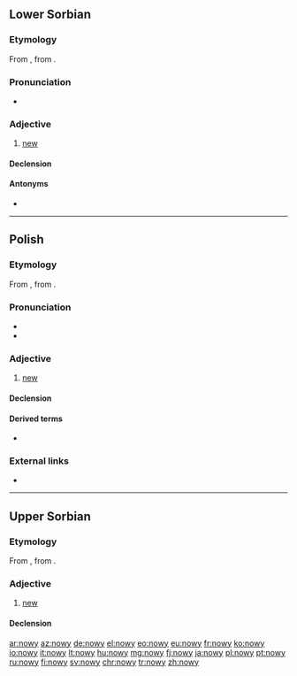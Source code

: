 ==Lower Sorbian==

===Etymology===
From {{inh|dsb|sla-pro|*novъ}}, from {{etyl|ine-pro|dsb}} {{m|ine-pro|*néwos}}.

===Pronunciation===
* {{IPA|[ˈnowɨ]|lang=dsb}}

===Adjective===
{{dsb-adjective|nowšy|adv=nowo}}

# [[new]]

====Declension====
{{dsb-decl-adj-47|now}}

====Antonyms====
* {{l|dsb|stary||old}}

----

==Polish==

===Etymology===
From {{inh|pl|sla-pro|*novъ}}, from {{etyl|ine-pro|pl}} {{m|ine-pro|*néwos}}.

===Pronunciation===
* {{audio|Pl-nowy.ogg|audio|lang=pl}}
* {{IPA|[ˈnɔvɨ]|lang=pl}}

===Adjective===
{{pl-adj|m|nowszy|adv=nowo}}

# [[new]]

====Declension====
{{pl-decl-adj-y|now|nowi}}

====Derived terms====
* {{l|pl|nowość}}

===External links===
* {{R:PWN}}

----

==Upper Sorbian==

===Etymology===
From {{inh|hsb|sla-pro|*novъ}}, from {{etyl|ine-pro|hsb}} {{m|ine-pro|*néwos}}.

===Adjective===
{{head|hsb|adjective}}

# [[new]]

====Declension====
{{hsb-decl-adj1|now|now}}

[[ar:nowy]]
[[az:nowy]]
[[de:nowy]]
[[el:nowy]]
[[eo:nowy]]
[[eu:nowy]]
[[fr:nowy]]
[[ko:nowy]]
[[io:nowy]]
[[it:nowy]]
[[lt:nowy]]
[[hu:nowy]]
[[mg:nowy]]
[[fj:nowy]]
[[ja:nowy]]
[[pl:nowy]]
[[pt:nowy]]
[[ru:nowy]]
[[fi:nowy]]
[[sv:nowy]]
[[chr:nowy]]
[[tr:nowy]]
[[zh:nowy]]